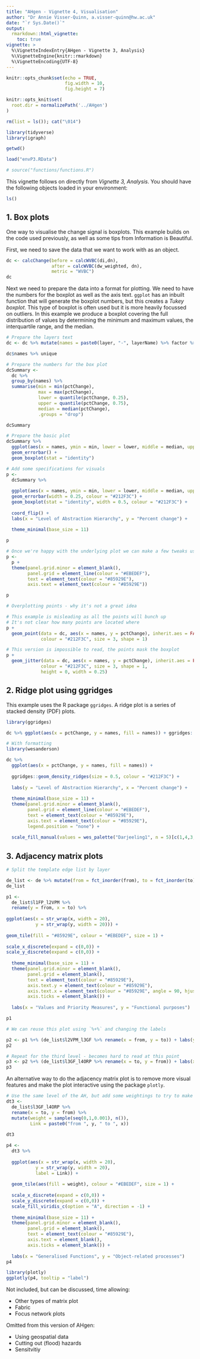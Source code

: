 ```yaml
---
title: "AHgen - Vignette 4, Visualisation"
author: "Dr Annie Visser-Quinn, a.visser-quinn@hw.ac.uk"
date: "`r Sys.Date()`"
output: 
  rmarkdown::html_vignette:
    toc: true
vignette: >
  %\VignetteIndexEntry{AHgen - Vignette 3, Analysis}
  %\VignetteEngine{knitr::rmarkdown}
  %\VignetteEncoding{UTF-8}
---
```

  
```r

knitr::opts_chunk$set(echo = TRUE,
                      fig.width = 10,
                      fig.height = 7)

knitr::opts_knit$set(
  root.dir = normalizePath('../AHgen')
)

rm(list = ls()); cat("\014")

library(tidyverse)
library(igraph)
```

```r
getwd()

load("envP3.RData")

# source("functions/functions.R")
```

This vignette follows on directly from *Vignette 3, Analysis*. You should have the following objects loaded in your environment:

```r
ls()
```

## 1. Box plots
One way to visualise the change signal is boxplots. This example builds on the code used previously, as well as some tips from Information is Beautiful.

First, we need to save the data that we want to work with as an object.

```r
dc <- calcChange(before = calcWVBC(di,dn), 
                 after = calcWVBC(dw_weighted, dn), 
                 metric = "WVBC")
dc
```

Next we need to prepare the data into a format for plotting. We need to have the numbers for the boxplot as well as the axis text. `ggplot` has an inbuilt function that will generate the boxplot numbers, but this creates a *Tukey boxplot*. This type of boxplot is often used but it is more heavily focussed on outliers. In this example we produce a boxplot covering the full distribution of values by determining the minimum and maximum values, the interquartile range, and the median.

```r
# Prepare the layers text
dc <- dc %>% mutate(names = paste0(layer, "-", layerName) %>% factor %>% fct_rev)

dc$names %>% unique
```

```r
# Prepare the numbers for the box plot
dcSummary <- 
  dc %>% 
  group_by(names) %>%
  summarise(min = min(pctChange),
            max = max(pctChange),
            lower = quantile(pctChange, 0.25),
            upper = quantile(pctChange, 0.75),
            median = median(pctChange),
            .groups = "drop")

dcSummary
```

```r
# Prepare the basic plot
dcSummary %>%
  ggplot(aes(x = names, ymin = min, lower = lower, middle = median, upper = upper, ymax = max)) +
  geom_errorbar() +
  geom_boxplot(stat = "identity")
```

```r
# Add some specifications for visuals
p <- 
  dcSummary %>%
  
  ggplot(aes(x = names, ymin = min, lower = lower, middle = median, upper = upper, ymax = max)) +
  geom_errorbar(width = 0.25, colour = "#212F3C") +
  geom_boxplot(stat = "identity", width = 0.5, colour = "#212F3C") +
  
  coord_flip() +
  labs(x = "Level of Abstraction Hierarchy", y = "Percent change") +
  
  theme_minimal(base_size = 11)

p
```

```r
# Once we're happy with the underlying plot we can make a few tweaks using theme. 
p <- 
  p + 
  theme(panel.grid.minor = element_blank(),
        panel.grid = element_line(colour = "#EBEDEF"),
        text = element_text(colour = "#85929E"),
        axis.text = element_text(colour = "#85929E"))

p
```

```r
# Overplotting points - why it's not a great idea

# This example is misleading as all the points will bunch up
# It's not clear how many points are located where
p + 
  geom_point(data = dc, aes(x = names, y = pctChange), inherit.aes = FALSE,
             colour = "#212F3C", size = 3, shape = 1) 

# This version is impossible to read, the points mask the boxplot
p +
  geom_jitter(data = dc, aes(x = names, y = pctChange), inherit.aes = FALSE,
             colour = "#212F3C", size = 3, shape = 1,
             height = 0, width = 0.25)
```

## 2. Ridge plot using ggridges
This example uses the R package `ggridges`. A ridge plot is a series of stacked density (PDF) plots. 

```r
library(ggridges)

dc %>% ggplot(aes(x = pctChange, y = names, fill = names)) + ggridges::geom_density_ridges()
```

```r
# With formatting
library(wesanderson)

dc %>% 
  ggplot(aes(x = pctChange, y = names, fill = names)) + 
  
  ggridges::geom_density_ridges(size = 0.5, colour = "#212F3C") +
  
  labs(y = "Level of Abstraction Hierarchy", x = "Percent change") +
  
  theme_minimal(base_size = 11) +
  theme(panel.grid.minor = element_blank(),
        panel.grid = element_line(colour = "#EBEDEF"),
        text = element_text(colour = "#85929E"),
        axis.text = element_text(colour = "#85929E"),
        legend.position = "none") +
  
  scale_fill_manual(values = wes_palette("Darjeeling1", n = 5)[c(1,4,3,5,2)])
```

## 3. Adjacency matrix plots
```r
# Split the template edge list by layer

de_list <- de %>% mutate(from = fct_inorder(from), to = fct_inorder(to)) %>% split(., .$layers)
de_list

p1 <- 
  de_list$l1FP_l2VPM %>% 
  rename(y = from, x = to) %>% 
  
ggplot(aes(x = str_wrap(x, width = 20), 
           y = str_wrap(y, width = 20))) + 
  
geom_tile(fill = "#85929E", colour = "#EBEDEF", size = 1) +
  
scale_x_discrete(expand = c(0,0)) +
scale_y_discrete(expand = c(0,0)) +
  
  theme_minimal(base_size = 11) +
  theme(panel.grid.minor = element_blank(),
        panel.grid = element_blank(),
        text = element_text(colour = "#85929E"),
        axis.text.y = element_text(colour = "#85929E"),
        axis.text.x = element_text(colour = "#85929E", angle = 90, hjust = 1, vjust = 0.5),
        axis.ticks = element_blank()) +
  
  labs(x = "Values and Priority Measures", y = "Functional purposes")

p1
```

```r
# We can reuse this plot using `%+%` and changing the labels

p2 <- p1 %+% (de_list$l2VPM_l3GF %>% rename(x = from, y = to)) + labs(y = "Generalised Functions")
p2
```
```r
# Repeat for the third level - becomes hard to read at this point
p3 <- p2 %+% (de_list$l3GF_l4ORP %>% rename(x = to, y = from)) + labs(x = "Object-related processes")
p3
```
An alternative way to do the adjacency matrix plot is to remove more visual features and make the plot interactive using the package `plotly`.

```r
# Use the same level of the AH, but add some weightings to try to make the visualisation more meaningful.
dt3 <- 
  de_list$l3GF_l4ORP %>% 
  rename(x = to, y = from) %>%
  mutate(weight = sample(seq(0,1,0.001), n()),
         Link = paste0("from ", y, " to ", x))
  
dt3
```
```r
p4 <- 
  dt3 %>% 
  
  ggplot(aes(x = str_wrap(x, width = 20), 
           y = str_wrap(y, width = 20),
           label = Link)) + 
  
  geom_tile(aes(fill = weight), colour = "#EBEDEF", size = 1) +
  
  scale_x_discrete(expand = c(0,0)) +
  scale_y_discrete(expand = c(0,0)) +
  scale_fill_viridis_c(option = "A", direction = -1) +
  
  theme_minimal(base_size = 11) +
  theme(panel.grid.minor = element_blank(),
        panel.grid = element_blank(),
        text = element_text(colour = "#85929E"),
        axis.text = element_blank(), 
        axis.ticks = element_blank()) +
  
  labs(x = "Generalised Functions", y = "Object-related processes")
p4

library(plotly)
ggplotly(p4, tooltip = "label")


```

Not included, but can be discussed, time allowing:

- Other types of matrix plot
- Fabric
- Focus network plots

<p>

Omitted from this version of AHgen:

- Using geospatial data
- Cutting out (flood) hazards
- Sensitvitiy